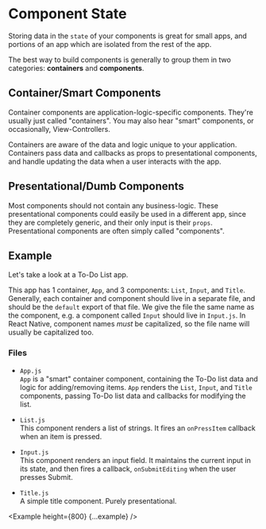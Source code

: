 
# Component State

Storing data in the `state` of your components is great for small apps, and portions of an app which are isolated from the rest of the app.

The best way to build components is generally to group them in two categories: <b>containers</b> and <b>components</b>.

## Container/Smart Components

Container components are application-logic-specific components. They're usually just called "containers". You may also hear "smart" components, or occasionally, View-Controllers.

Containers are aware of the data and logic unique to your application. Containers pass data and callbacks as props to presentational components, and handle updating the data when a user interacts with the app.

## Presentational/Dumb Components

Most components should not contain any business-logic. These presentational components could easily be used in a different app, since they are completely generic, and their only input is their `props`. Presentational components are often simply called "components".

## Example

Let's take a look at a To-Do List app.

This app has 1 container, `App`, and 3 components: `List`, `Input`, and `Title`. Generally, each container and component should live in a separate file, and should be the `default` export of that file. We give the file the same name as the component, e.g. a component called `Input` should live in `Input.js`. In React Native, component names <i>must</i> be capitalized, so the file name will usually be capitalized too.

### Files

- `App.js`<br />
  `App` is a "smart" container component, containing the To-Do list data and logic for adding/removing items. `App` renders the `List`, `Input`, and `Title` components, passing To-Do list data and callbacks for modifying the list.

- `List.js`<br />
  This component renders a list of strings. It fires an `onPressItem` callback when an item is pressed.

- `Input.js`<br />
  This component renders an input field. It maintains the current input in its state, and then fires a callback, `onSubmitEditing` when the user presses Submit.

- `Title.js`<br />
  A simple title component. Purely presentational.

<Example height={800} {...example} />
